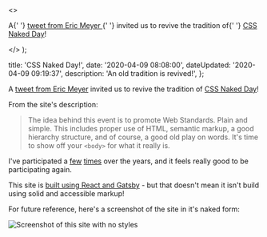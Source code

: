 
  <>
    <p>
      A{' '}
      <a href="https://twitter.com/meyerweb/status/1247641433223376898">
        tweet from Eric Meyer
      </a>{' '}
      invited us to revive the tradition of{' '}
      <a href="https://css-naked-day.github.io/">CSS Naked Day</a>!
    </p>
  </>
);


  title: 'CSS Naked Day!',
  date: '2020-04-09 08:08:00',
  dateUpdated: '2020-04-09 09:19:37',
  description: 'An old tradition is revived!',
};

A [tweet from Eric Meyer](https://twitter.com/meyerweb/status/1247641433223376898) invited us to revive the tradition of [CSS Naked Day](https://css-naked-day.github.io/)!

From the site's description:

> The idea behind this event is to promote Web Standards. Plain and simple. This includes proper use of HTML, semantic markup, a good hierarchy structure, and of course, a good old play on words. It's time to show off your `<body>` for what it really is.

I've participated a [few](/thoughts/2008/04/09/naked-is-as-naked-does) [times](/thoughts/2009/04/08/it-s-naked-time-again) over the years, and it feels really good to be participating again.

This site is [built using React and Gatsby](/thoughts/2018/08/20/gatsby-craft-cms-the-promised-land) - but that doesn't mean it isn't build using solid and accessible markup!

For future reference, here's a screenshot of the site in it's naked form:

<Image src={nakedDtott} alt="Screenshot of this site with no styles" />

